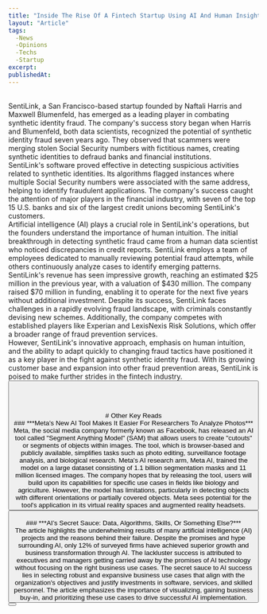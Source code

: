 ```yaml
---
title: "Inside The Rise Of A Fintech Startup Using AI And Human Insight To Fight Fraud"
layout: "Article"
tags:
  -News
  -Opinions
  -Techs
  -Startup
excerpt:
publishedAt:
---
```

<br/>
SentiLink, a San Francisco-based startup founded by Naftali Harris and Maxwell Blumenfeld, has emerged as a leading player in combating synthetic identity fraud. The company's success story began when Harris and Blumenfeld, both data scientists, recognized the potential of synthetic identity fraud seven years ago. They observed that scammers were merging stolen Social Security numbers with fictitious names, creating synthetic identities to defraud banks and financial institutions.
<br/>
SentiLink's software proved effective in detecting suspicious activities related to synthetic identities. Its algorithms flagged instances where multiple Social Security numbers were associated with the same address, helping to identify fraudulent applications. The company's success caught the attention of major players in the financial industry, with seven of the top 15 U.S. banks and six of the largest credit unions becoming SentiLink's customers.
<br/>
Artificial intelligence (AI) plays a crucial role in SentiLink's operations, but the founders understand the importance of human intuition. The initial breakthrough in detecting synthetic fraud came from a human data scientist who noticed discrepancies in credit reports. SentiLink employs a team of employees dedicated to manually reviewing potential fraud attempts, while others continuously analyze cases to identify emerging patterns.
<br/>
SentiLink's revenue has seen impressive growth, reaching an estimated $25 million in the previous year, with a valuation of $430 million. The company raised $70 million in funding, enabling it to operate for the next five years without additional investment. Despite its success, SentiLink faces challenges in a rapidly evolving fraud landscape, with criminals constantly devising new schemes. Additionally, the company competes with established players like Experian and LexisNexis Risk Solutions, which offer a broader range of fraud prevention services.
<br/>
However, SentiLink's innovative approach, emphasis on human intuition, and the ability to adapt quickly to changing fraud tactics have positioned it as a key player in the fight against synthetic identity fraud. With its growing customer base and expansion into other fraud prevention areas, SentiLink is poised to make further strides in the fintech industry.
<br/>
<Button
  address="https://www.forbes.com/sites/jeffkauflin/2023/06/06/inside-the-rise-of-a-fintech-startup-using-ai-and-human-insight-to-fight-fraud/?sh=49bbd1be5e12"
  text="Source"
/>
<br/>
<br/>
<br/>
<br/>
# Other Key Reads
<br/>
### ***Meta’s New AI Tool Makes It Easier For Researchers To Analyze Photos*** 
<br/>
Meta, the social media company formerly known as Facebook, has released an AI tool called "Segment Anything Model" (SAM) that allows users to create "cutouts" or segments of objects within images. The tool, which is browser-based and publicly available, simplifies tasks such as photo editing, surveillance footage analysis, and biological research. Meta's AI research arm, Meta AI, trained the model on a large dataset consisting of 1.1 billion segmentation masks and 11 million licensed images. The company hopes that by releasing the tool, users will build upon its capabilities for specific use cases in fields like biology and agriculture. However, the model has limitations, particularly in detecting objects with different orientations or partially covered objects. Meta sees potential for the tool's application in its virtual reality spaces and augmented reality headsets.
<br/>
<Button
  address="https://www.forbes.com/sites/rashishrivastava/2023/04/06/metas-new-ai-tool-makes-it-easier-for-researchers-to-analyze-photos/?sh=291f0b8e1889"
  text="Source"
/>
<br/>
### ***AI’s Secret Sauce: Data, Algorithms, Skills, Or Something Else?*** 
<br/>
The article highlights the underwhelming results of many artificial intelligence (AI) projects and the reasons behind their failure. Despite the promises and hype surrounding AI, only 12% of surveyed firms have achieved superior growth and business transformation through AI. The lackluster success is attributed to executives and managers getting carried away by the promises of AI technology without focusing on the right business use cases. The secret sauce to AI success lies in selecting robust and expansive business use cases that align with the organization's objectives and justify investments in software, services, and skilled personnel. The article emphasizes the importance of visualizing, gaining business buy-in, and prioritizing these use cases to drive successful AI implementation.
<br/>
<Button
  address="https://www.forbes.com/sites/joemckendrick/2023/06/18/ais-secret-sauce-data-algorithms-skills-or-something-else/?ss=enterprisetech&sh=26e910a5716a"
  text="Source"
/>
